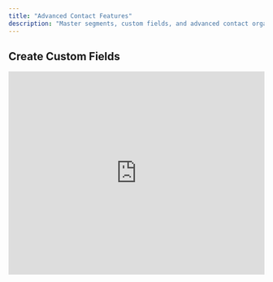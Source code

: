 ```yaml
---
title: "Advanced Contact Features"
description: "Master segments, custom fields, and advanced contact organization tools"
---
```


## Create Custom Fields

<iframe 
  src="https://www.loom.com/embed/97f78410268f42f581df1f7fbff3cc4a" 
  width="100%" 
  height="400"
  frameBorder={0} 
  allowFullScreen
/>

**Duration:** 5 minutes

Set up custom fields to track specific information that's unique to your business. Custom fields allow you to capture and organize data beyond the standard contact fields.

## Create Contact Segments

<iframe 
  src="https://www.loom.com/embed/7dad9b72a56b4d3b9a85793a2bcaa2f7" 
  width="100%" 
  height="400"
  frameBorder={0} 
  allowFullScreen
/>

**Duration:** 3 minutes

Learn how to create dynamic contact segments based on specific criteria. Segments automatically update as contacts meet or no longer meet your defined conditions.

## Using Segments Effectively

<iframe 
  src="https://www.loom.com/embed/f64a87ddc2804ecfafc1fef53bbe1aea" 
  width="100%" 
  height="400"
  frameBorder={0} 
  allowFullScreen
/>

**Duration:** 6 minutes

Master advanced segmentation strategies to create highly targeted contact groups for more effective communication campaigns.

## Custom Field Types

<CardGroup cols={2}>
  <Card title="Text Fields" icon="text">
    Single or multi-line text for notes, IDs, or descriptions
  </Card>
  <Card title="Number Fields" icon="hashtag">
    Numerical data like revenue, deal size, or scores
  </Card>
  <Card title="Date Fields" icon="calendar">
    Important dates like anniversaries, renewal dates, or deadlines
  </Card>
  <Card title="Dropdown Lists" icon="list">
    Predefined options like status, priority, or category
  </Card>
  <Card title="Checkbox Fields" icon="check-square">
    Yes/no or true/false values for binary data
  </Card>
  <Card title="URL Fields" icon="link">
    Website links, social profiles, or document URLs
  </Card>
</CardGroup>

## Segment Strategy Examples

<Steps>
  <Step title="Lifecycle Stages">
    Create segments for leads, prospects, customers, and former clients
  </Step>
  <Step title="Engagement Levels">
    Segment by how recently contacts have responded or engaged
  </Step>
  <Step title="Geographic Regions">
    Organize contacts by location for regional campaigns
  </Step>
  <Step title="Product Interests">
    Group contacts by which products or services they're interested in
  </Step>
  <Step title="Value Segments">
    Categorize by deal size, revenue potential, or customer value
  </Step>
</Steps>

## Advanced Segmentation Criteria

<Accordion title="Behavior-Based Segments">
  Create segments based on contact actions:
  - Opened recent emails
  - Clicked specific links
  - Responded to broadcasts
  - Attended events or webinars
  - Made purchases or inquiries
</Accordion>

<Accordion title="Time-Based Segments">
  Use date criteria for dynamic segments:
  - Contacts added in the last 30 days
  - Birthdays this month
  - Contract renewals due soon
  - Last contact over 90 days ago
</Accordion>

<Accordion title="Multi-Criteria Segments">
  Combine multiple conditions:
  - High-value prospects in specific regions
  - Recent customers with support tickets
  - Leads from specific sources who haven't converted
</Accordion>

## Custom Field Best Practices

<Info>
  **Planning First:** Before creating custom fields, plan your data structure. Consider what reports you'll need and how the data will be used for segmentation.
</Info>

### Field Naming Conventions

- Use clear, descriptive names
- Be consistent across similar fields
- Avoid abbreviations that might be confusing
- Include units for numerical fields (Revenue_USD)

### Data Standardization

- Create dropdown lists for consistent values
- Use validation rules where possible
- Document field purposes for team members
- Regular audit field usage and cleanup unused fields

## Segment Automation

<Tip>
  **Dynamic Segments:** Set up segments that automatically update based on changing contact data. This ensures your targeting remains accurate without manual updates.
</Tip>

### Automated Workflows

- Welcome sequences for new segment members
- Follow-up campaigns based on segment criteria  
- Alerts when contacts move between segments
- Scheduled reports on segment performance

## Reporting and Analytics

Custom fields and segments enable powerful reporting:

- **Conversion Rates** by segment
- **Performance Metrics** by custom field values
- **Geographic Analysis** using location fields
- **Lifecycle Reports** tracking contact progression

<Warning>
  **Data Privacy:** Be mindful of privacy regulations when creating custom fields. Avoid collecting unnecessary personal data and ensure proper consent for sensitive information.
</Warning>